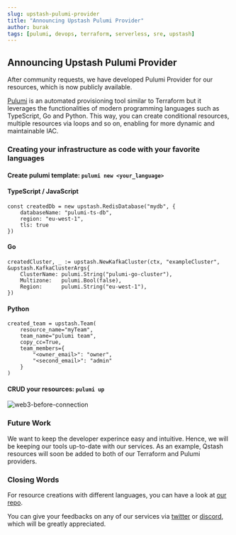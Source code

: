 ```yaml
---
slug: upstash-pulumi-provider
title: "Announcing Upstash Pulumi Provider"
author: burak
tags: [pulumi, devops, terraform, serverless, sre, upstash]
---
```


## Announcing Upstash Pulumi Provider
After community requests, we have developed Pulumi Provider for our resources, which is now publicly available.

[Pulumi](https://www.pulumi.com) is an automated provisioning tool similar to Terraform but it leverages the functionalities of modern programming languages such as TypeScript, Go and Python.
This way, you can create conditional resources, multiple resources via loops and so on, enabling for more dynamic and maintainable IAC.
### Creating your infrastructure as code with your favorite languages
#### Create pulumi template: `pulumi new <your_language>`

#### TypeScript / JavaScript
```shell
const createdDb = new upstash.RedisDatabase("mydb", {
    databaseName: "pulumi-ts-db",
    region: "eu-west-1",
    tls: true
})
```

#### Go
```shell
createdCluster, _ := upstash.NewKafkaCluster(ctx, "exampleCluster", &upstash.KafkaClusterArgs{
    ClusterName: pulumi.String("pulumi-go-cluster"),
    Multizone:   pulumi.Bool(false),
    Region:      pulumi.String("eu-west-1"),
})
```

#### Python
```shell
created_team = upstash.Team(
    resource_name="myTeam",
    team_name="pulumi team",
    copy_cc=True,
    team_members={
        "<owner_email>": "owner",
        "<second_email>": "admin"
    }
)

```

#### CRUD your resources: `pulumi up`

![web3-before-connection](/blog/announce-pulumi/update-example.png)



### Future Work
We want to keep the developer experince easy and intuitive. Hence, we will be keeping our tools up-to-date with our services. 
As an example, Qstash resources will soon be added
to both of our Terraform and Pulumi providers.

### Closing Words
For resource creations with different languages, you can have a look at [our repo](https://github.com/upstash/upstash-pulumi-provider/tree/master/examples).

You can give your feedbacks on any of our services via [twitter](https://twitter.com/upstash) or [discord](https://discord.gg/w9SenAtbme), which will be greatly appreciated.
